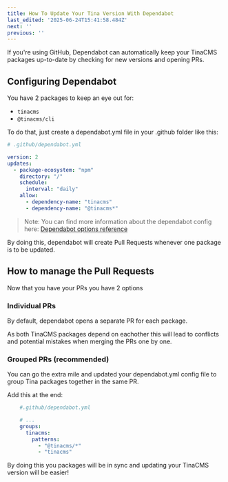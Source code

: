 ```yaml
---
title: How To Update Your Tina Version With Dependabot
last_edited: '2025-06-24T15:41:58.484Z'
next: ''
previous: ''
---
```


If you're using GitHub, Dependabot can automatically keep your TinaCMS packages up-to-date by checking for new versions and opening PRs.

## Configuring Dependabot

You have 2 packages to keep an eye out for:

* `tinacms`
* `@tinacms/cli`

To do that, just create a dependabot.yml file in your .github folder like this:

```yaml
# .github/dependabot.yml

version: 2
updates:
  - package-ecosystem: "npm"
    directory: "/"
    schedule:
      interval: "daily"
    allow:
      - dependency-name: "tinacms"
      - dependency-name: "@tinacms*"
```

> Note: You can find more information about the dependabot config here: [Dependabot options reference](https://docs.github.com/en/code-security/dependabot/working-with-dependabot/dependabot-options-reference#about-the-dependabotyml-file)

By doing this, dependabot will create Pull Requests whenever one package is to be updated.

## How to manage the Pull Requests

Now that you have your PRs you have 2 options

### Individual PRs

By default, dependabot opens a separate PR for each package.

As both TinaCMS packages depend on eachother this will lead to conflicts and potential mistakes when merging the PRs one by one.

<Youtube caption="❌ Bad Example - Merging PRs one by one" embedSrc="https://www.youtube.com/embed/iDTZmTAczvA" />

### Grouped PRs (recommended)

You can go the extra mile and updated your dependabot.yml config file to group Tina packages together in the same PR.

Add this at the end:

```yaml
    #.github/dependabot.yml

    # ...
    groups:
      tinacms:
        patterns:
          - "@tinacms/*"
          - "tinacms"
```

By doing this you packages will be in sync and updating your TinaCMS version will be easier!
